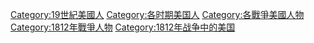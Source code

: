 [[Category:19世紀美國人|Category:19世紀美國人]]
[[Category:各时期美国人|Category:各时期美国人]]
[[Category:各戰爭美國人物|Category:各戰爭美國人物]]
[[Category:1812年戰爭人物|Category:1812年戰爭人物]]
[[Category:1812年战争中的美国|Category:1812年战争中的美国]]